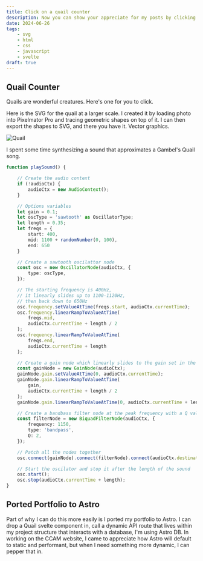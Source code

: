 ```yaml
---
title: Click on a quail counter
description: Now you can show your appreciate for my posts by clicking on a quail.
date: 2024-06-26
tags:
    - svg
    - html
    - css
    - javascript
    - svelte
draft: true
---
```


## Quail Counter

Quails are wonderful creatures. Here's one for you to click. 
<div class="w-fit">
    <LikeButton url="inline-quail-post" client:only />
</div>

Here is the SVG for the quail at a larger scale. I created it by loading photo into Pixelmator Pro and tracing geometric shapes on top of it. I can then export the shapes to SVG, and there you have it. Vector graphics.
<div class="max-w-sm mx-auto">

![Quail](src/icons/gaqu.svg)

</div>

I spent some time synthesizing a sound that approximates a Gambel's Quail song.

```typescript
function playSound() {

    // Create the audio context
    if (!audioCtx) {
        audioCtx = new AudioContext();
    }

    // Options variables
    let gain = 0.1;
    let oscType = 'sawtooth' as OscillatorType;
    let length = 0.35;
    let freqs = {
        start: 400,
        mid: 1100 + randomNumber(0, 100),
        end: 650
    }

    // Create a sawtooth oscilattor node
    const osc = new OscillatorNode(audioCtx, {
        type: oscType,
    });

    // The starting frequency is 400Hz, 
    // it linearly slides up to 1100-1120Hz, 
    // then back down to 650Hz
    osc.frequency.setValueAtTime(freqs.start, audioCtx.currentTime);
    osc.frequency.linearRampToValueAtTime(
        freqs.mid,
        audioCtx.currentTime + length / 2
    );
    osc.frequency.linearRampToValueAtTime(
        freqs.end,
        audioCtx.currentTime + length
    );

    // Create a gain node which linearly slides to the gain set in the options from 0 and back. 
    const gainNode = new GainNode(audioCtx);
    gainNode.gain.setValueAtTime(0, audioCtx.currentTime);
    gainNode.gain.linearRampToValueAtTime(
        gain,
        audioCtx.currentTime + length / 2
    );
    gainNode.gain.linearRampToValueAtTime(0, audioCtx.currentTime + length);

    // Create a bandbass filter node at the peak frequency with a Q value of 2
    const filterNode = new BiquadFilterNode(audioCtx, {
        frequency: 1150,
        type: 'bandpass',
        Q: 2,
    });

    // Patch all the nodes together
    osc.connect(gainNode).connect(filterNode).connect(audioCtx.destination);

    // Start the oscilator and stop it after the length of the sound
    osc.start();
    osc.stop(audioCtx.currentTime + length);
}
```

## Ported Portfolio to Astro

Part of why I can do this more easily is I ported my portfolio to Astro. I can drop a Quail svelte component in, call a dynamic API route that lives within my project structure that interacts with a database, I'm using Astro DB. In working on the CCAM website, I came to appreciate how Astro will default to static and performant, but when I need something more dynamic, I can pepper that in.